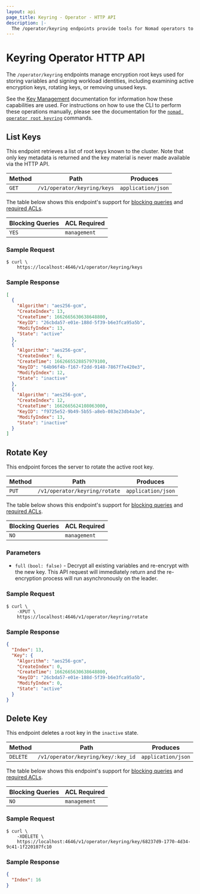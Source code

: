 ```yaml
---
layout: api
page_title: Keyring - Operator - HTTP API
description: |-
  The /operator/keyring endpoints provide tools for Nomad operators to interact with the root keyring.
---
```


# Keyring Operator HTTP API

The `/operator/keyring` endpoints manage encryption root keys used for storing
variables and signing workload identities, including examining active encryption
keys, rotating keys, or removing unused keys.

See the [Key Management] documentation for information how these capabilities
are used. For instructions on how to use the CLI to perform these operations
manually, please see the documentation for the [`nomad operator root keyring`]
commands.

## List Keys

This endpoint retrieves a list of root keys known to the cluster. Note that only
key metadata is returned and the key material is never made available via the
HTTP API.

| Method | Path                        | Produces           |
|--------|-----------------------------|--------------------|
| `GET`  | `/v1/operator/keyring/keys` | `application/json` |

The table below shows this endpoint's support for [blocking queries] and
[required ACLs].

| Blocking Queries | ACL Required |
|------------------|--------------|
| `YES`            | `management` |

### Sample Request

```shell-session
$ curl \
    https://localhost:4646/v1/operator/keyring/keys
```

### Sample Response

```json
[
  {
    "Algorithm": "aes256-gcm",
    "CreateIndex": 13,
    "CreateTime": 1662665630638648800,
    "KeyID": "26cbda57-e01e-188d-5f39-b6e3fca95a5b",
    "ModifyIndex": 13,
    "State": "active"
  },
  {
    "Algorithm": "aes256-gcm",
    "CreateIndex": 6,
    "CreateTime": 1662665528857979100,
    "KeyID": "64b96f4b-f167-f2dd-9148-7867f7e420e3",
    "ModifyIndex": 12,
    "State": "inactive"
  },
  {
    "Algorithm": "aes256-gcm",
    "CreateIndex": 12,
    "CreateTime": 1662665624108063000,
    "KeyID": "f9725e52-9b49-5b55-a8eb-083e23db4a3e",
    "ModifyIndex": 13,
    "State": "inactive"
  }
]
```

## Rotate Key

This endpoint forces the server to rotate the active root key.

| Method | Path                          | Produces           |
|--------|-------------------------------|--------------------|
| `PUT`  | `/v1/operator/keyring/rotate` | `application/json` |

The table below shows this endpoint's support for [blocking queries] and
[required ACLs].

| Blocking Queries | ACL Required |
|------------------|--------------|
| `NO`             | `management` |


### Parameters

- `full` `(bool: false)` - Decrypt all existing variables and re-encrypt with
  the new key. This API request will immediately return and the re-encryption
  process will run asynchronously on the leader.


### Sample Request

```shell-session
$ curl \
    -XPUT \
    https://localhost:4646/v1/operator/keyring/rotate
```

### Sample Response

```json
{
  "Index": 13,
  "Key": {
    "Algorithm": "aes256-gcm",
    "CreateIndex": 0,
    "CreateTime": 1662665630638648800,
    "KeyID": "26cbda57-e01e-188d-5f39-b6e3fca95a5b",
    "ModifyIndex": 0,
    "State": "active"
  }
}
```

## Delete Key

This endpoint deletes a root key in the `inactive` state.

| Method   | Path                               | Produces           |
|----------|------------------------------------|--------------------|
| `DELETE` | `/v1/operator/keyring/key/:key_id` | `application/json` |

The table below shows this endpoint's support for [blocking queries] and
[required ACLs].

| Blocking Queries | ACL Required |
|------------------|--------------|
| `NO`             | `management` |

### Sample Request

```shell-session
$ curl \
    -XDELETE \
    https://localhost:4646/v1/operator/keyring/key/68237d9-1770-4d34-9c41-1f220107fc10
```


### Sample Response

```json
{
  "Index": 16
}
```


[Key Management]: /docs/operations/key-management
[`nomad operator root keyring`]: /docs/commands/operator/keyring
[blocking queries]: /api-docs#blocking-queries
[required ACLs]: /api-docs#acls
